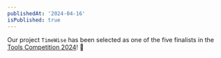 ```yaml
---
publishedAt: '2024-04-16'
isPublished: true
---
```


Our project `TimeWise` has been selected as one of the five finalists in the [Tools Competition 2024](https://tools-competition.org/)! 🎉
